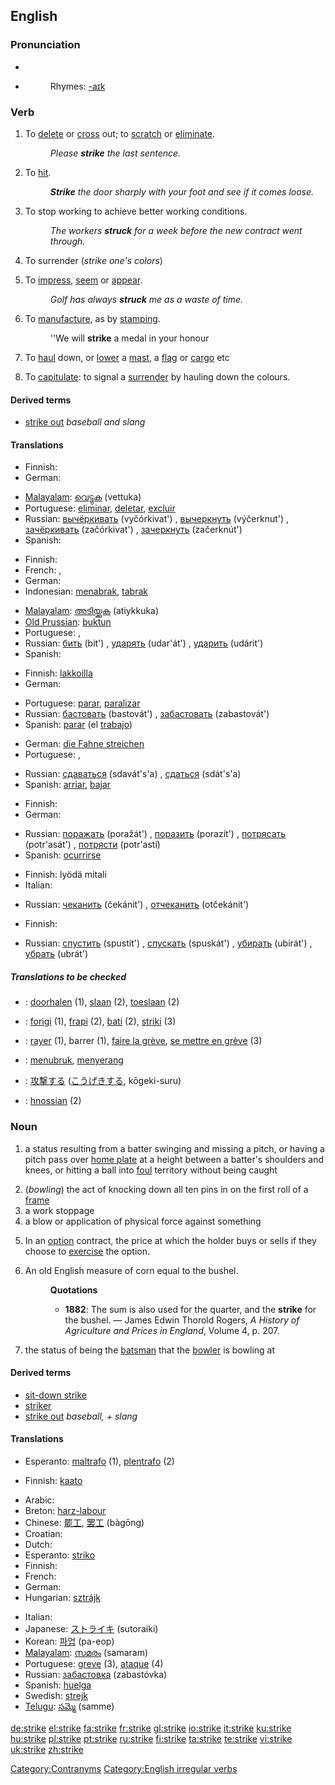 ==English==

===Pronunciation===
*{{IPA|/stɻaɪk/}}
*{{audio|en-us-strike.ogg|Audio (US)}}
*:Rhymes: [[Rhymes:English:-aɪk|-aɪk]]

===Verb===
{{en-verb|strikes|striking|struck|'''[[struck]]''' or '''[[stricken]]'''}}

# To [[delete]] or [[cross]] out; to [[scratch]] or [[eliminate]].
#:''Please '''strike''' the last sentence.''
# To [[hit]].
#:'''''Strike''' the door sharply with your foot and see if it comes loose.''
# To stop working to achieve better working conditions.
#:''The workers '''struck''' for a week before the new contract went through.''
# {{obsolete}} To surrender (''strike one's colors'')
# To [[impress]], [[seem]] or [[appear]].
#:''Golf has always '''struck''' me as a waste of time.''
# To [[manufacture]], as by [[stamping]].
#:''We will '''strike''' a medal in your honour
# {{nautical}} To [[haul]] down, or [[lower]] a [[mast]], a [[flag]] or [[cargo]] etc
# {{nautical}} To [[capitulate]]: to signal a [[surrender]] by hauling down the colours.

====Derived terms====
* [[strike out]] ''baseball and slang''

====Translations====
{{trans-top|to delete}}
* Finnish: {{t+|fi|poistaa}}
* German: {{t+|de|streichen}}
{{trans-mid}}
* [[Malayalam]]: [[വെട്ടുക]] (vettuka)
* Portuguese: [[eliminar]], [[deletar]], [[excluir]]
* Russian: [[вычёркивать]] (vyčórkivat') {{impf}}, [[вычеркнуть]] (výčerknut') {{pf}}, [[зачёркивать]] (začórkivat') {{impf}}, [[зачеркнуть]] (začerknút') {{pf}}
* Spanish: {{t+|es|tachar}}
{{trans-bottom}}

{{trans-top|to hit}}
* Finnish: {{t+|fi|lyödä}}
* French: {{t+|fr|frapper}}, {{t+|fr|battre}}
* German: {{t+|de|schlagen}}
* Indonesian: [[menabrak]], [[tabrak]]
{{trans-mid}}
* [[Malayalam]]: [[അടിയ്ക്കുക]] (atiykkuka)
* [[Old Prussian]]: [[buktun]]
* Portuguese: {{t+|pt|acertar}}, {{t+|pt|golpear}}
* Russian: [[бить]] (bit') {{impf}}, [[ударять]] (udar'át') {{impf}}, [[ударить]] (udárit') {{pf}}
* Spanish: {{t+|es|golpear}}
{{trans-bottom}}

{{trans-top|to stop working to achieve better working conditions}}
* Finnish: [[lakkoilla]]
* German: {{t+|de|streiken}}
{{trans-mid}}
* Portuguese: [[parar]], [[paralizar]]
* Russian: [[бастовать]] (bastovát') {{impf}}, [[забастовать]] (zabastovát') {{pf}}
* Spanish: [[parar]] (el [[trabajo]]) {{pf}}
{{trans-bottom}}

{{trans-top|to surrender}}
* German: [[die Fahne streichen]]
* Portuguese: {{t+|pt|impressionar}}, {{t+|pt|parecer}}
{{trans-mid}}
* Russian: [[сдаваться]] (sdavát's'a) {{impf}}, [[сдаться]] (sdát's'a) {{pf}}
* Spanish: [[arriar]], [[bajar]]
{{trans-bottom}}

{{trans-top|to impress, to seem}}
* Finnish: {{t+|fi|vaikuttaa}}
* German: {{t+|de|scheinen}}
{{trans-mid}}
* Russian: [[поражать]] (poražát') {{impf}}, [[поразить]] (porazít') {{pf}}, [[потрясать]] (potr'asát') {{impf}},  [[потрясти]] (potr'astí) {{pf}}
* Spanish: [[ocurrirse]]
{{trans-bottom}}

{{trans-top|to make a medal etc}}
* Finnish: lyödä mitali
* Italian: {{t-|it|coniare}}
{{trans-mid}}
* Russian: [[чеканить]] (čekánit') {{impf}}, [[отчеканить]] (otčekánit') {{pf}}
{{trans-mid}}

{{trans-bottom}}

{{trans-top|nautical}}
* Finnish: {{t+|fi|laskea}}
{{trans-mid}}
* Russian: [[спустить]] (spustít') {{impf}}, [[спускать]] (spuskát') {{pf}}, [[убирать]] (ubirát') {{impf}}, [[убрать]] (ubrát') {{pf}}
{{trans-bottom}}

=====Translations to be checked=====
{{rfc-trans}}
*{{ttbc|Dutch}}: [[doorhalen]] (1), [[slaan]] (2), [[toeslaan]] (2)
*{{ttbc|Esperanto}}: [[forigi]] (1), [[frapi]] (2), [[bati]] (2), [[striki]] (3)
*{{ttbc|French}}: [[rayer]] (1), barrer (1), [[faire la grève]], [[se mettre en grève]] (3)
*{{ttbc|Indonesian}}: [[tubruk|menubruk]], [[serang|menyerang]]
*{{ttbc|Japanese}}: [[攻撃]]する ([[こうげき]]する, kōgeki-suru)
*{{ttbc|Old English}}: [[hnossian]] (2)

===Noun===
{{en-noun}}

# {{baseball}} a status resulting from a batter swinging and missing a pitch, or having a pitch pass over [[home plate]] at a height between a batter's shoulders and knees, or hitting a ball into [[foul]] territory without being caught
# (''bowling'') the act of knocking down all ten pins in on the first roll of a [[frame]]
# a work stoppage
# a blow or application of physical force against something
# {{finance}} In an [[option]] contract, the price at which the holder buys or sells if they choose to [[exercise]] the option.
# An old English measure of corn equal to the bushel.
#:'''Quotations'''
#:*'''1882''': The sum is also used for the quarter, and the '''strike''' for the bushel. &mdash; James Edwin Thorold Rogers, ''A History of Agriculture and Prices in England'', Volume 4, p. 207.
# {{cricket}} the status of being the [[batsman]] that the [[bowler]] is bowling at

====Derived terms====
* [[sit-down strike]]
* [[striker]]
* [[strike out]] ''baseball, + slang''

====Translations====
* Esperanto: [[maltrafo]] (1), [[plentrafo]] (2)

{{trans-top|in bowling}}
* Finnish: [[kaato]]
{{trans-bottom}}

{{trans-top|work stoppage}}
* Arabic: {{ARchar|[[اضراب]]}} {{unicode|(’iɖrá:b)}}
* Breton: [[harz-labour]]
* Chinese: [[罷工]], [[罢工]] (bàgōng)
* Croatian: {{t-|hr|štrajk|m}}
* Dutch: {{t+|nl|staking}}
* Esperanto: [[striko]]
* Finnish: {{t-|fi|lakko}}
* French: {{t+|fr|grève|f}}
* German: {{t+|de|Streik|m}}
* Hungarian: [[sztrájk]]
{{trans-mid}}
* Italian: {{t+|it|sciopero}}
* Japanese: [[ストライキ]] (sutoraiki)
* Korean: [[파업]] (pa-eop)
* [[Malayalam]]: [[സമരം]] (samaram)
* Portuguese: [[greve]] {{f}} (3), [[ataque]] {{m}} (4)
* Russian: [[забастовка]] (zabastóvka) {{f}}
* Spanish: [[huelga]] {{f}}
* Swedish: [[strejk]]
* [[Telugu]]: [[సమ్మె]] (samme)
{{trans-bottom}}

[[Category:Contranyms]]
[[Category:English irregular verbs]]

[[de:strike]]
[[el:strike]]
[[fa:strike]]
[[fr:strike]]
[[gl:strike]]
[[io:strike]]
[[it:strike]]
[[ku:strike]]
[[hu:strike]]
[[pl:strike]]
[[pt:strike]]
[[ru:strike]]
[[fi:strike]]
[[ta:strike]]
[[te:strike]]
[[vi:strike]]
[[uk:strike]]
[[zh:strike]]